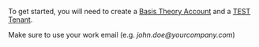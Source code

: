 
<!-- This doesn't contain headings because they are not supported by the TOC -->
<!-- https://github.com/facebook/docusaurus/issues/3915 -->

To get started, you will need to create a [Basis Theory Account](/docs/concepts/access-controls#basis-theory-account) and a [TEST Tenant](/docs/concepts/access-controls#what-are-tenants).

<AuthButtons />

<Alert type={Alerts.WARNING}>Make sure to use your work email (e.g. _john.doe@<span>yourcompany.com</span>_)</Alert>
